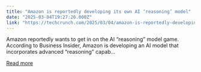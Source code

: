 ```yaml
---
title: "Amazon is reportedly developing its own AI ‘reasoning’ model"
date: "2025-03-04T19:27:26.000Z"
link: "https://techcrunch.com/2025/03/04/amazon-is-reportedly-developing-its-own-ai-reasoning-model/"
---
```


Amazon reportedly wants to get in on the AI &#8220;reasoning&#8221; model game. According to Business Insider, Amazon is developing an AI model that incorporates advanced &#8220;reasoning&#8221; capab...

[Read more](https://techcrunch.com/2025/03/04/amazon-is-reportedly-developing-its-own-ai-reasoning-model/)
